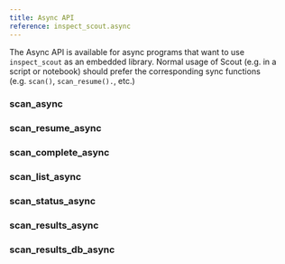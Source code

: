 ```yaml
---
title: Async API
reference: inspect_scout.async
---
```


::: {.callout-note}
The Async API is available for async programs that want to use `inspect_scout` as an embedded library. Normal usage of Scout (e.g. in a script or notebook) should prefer the corresponding sync functions (e.g. `scan()`, `scan_resume().`, etc.)
:::

### scan_async
### scan_resume_async
### scan_complete_async
### scan_list_async
### scan_status_async
### scan_results_async
### scan_results_db_async


